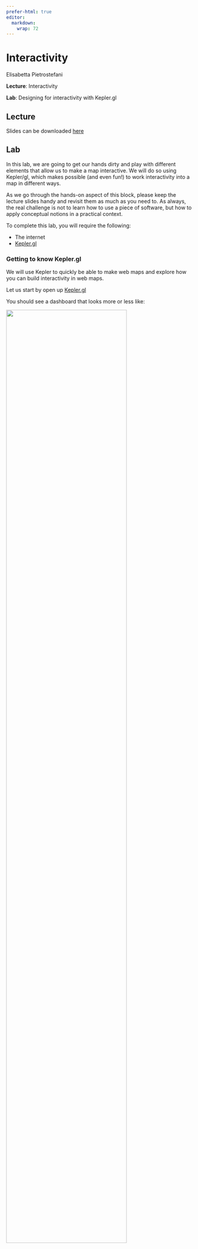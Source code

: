 ```yaml
---
prefer-html: true
editor: 
  markdown: 
    wrap: 72
---
```


# Interactivity

Elisabetta Pietrostefani

**Lecture**: Interactivity

**Lab**: Designing for interactivity with Kepler.gl

## Lecture

Slides can be downloaded [here](https://github.com/GDSL-UL/wma/raw/main/pdf/lecture_07.pdf)

## Lab

In this lab, we are going to get our hands dirty and play with different elements that allow us to make a map interactive. We will do so using Kepler/gl, which makes possible (and even fun!) to work interactivity into a map in different ways.

As we go through the hands-on aspect of this block, please keep the lecture slides handy and revisit them as much as you need to. As always, the real challenge is not to learn how to use a piece of software, but how to apply conceptual notions in a practical context.

To complete this lab, you will require the following:

-   The internet
-   [Kepler.gl](https://kepler.gl/)

### Getting to know Kepler.gl

We will use Kepler to quickly be able to make web maps and explore how you can build interactivity in web maps.

Let us start by open up [Kepler.gl](https://kepler.gl/)

You should see a dashboard that looks more or less like:

![](./img/kepler1.png){width="80%"}

To start understaning the main features, you can create a "New Map" (either from the dasboard or the "Maps" section, you will be able to find that button), and add the imd2019 dataset we used for Lab 6 (remember, you will find it on the "Shared with you" tab). This will take you to a new page that looks roughly like:

We will use some density data you can download [here](https://github.com/GDSL-UL/wma/raw/main/data/liverpool_density.geojson.zip)

![](./img/kepler_adddata.png){width="80%"}

Once the dataset has been uploaded, it shows under Layers on the left-hand side panel.

![](./img/liverpool_kepler.png){width="80%"}

Explore the Kepler.gl interface.

Let's walk through the basics of Kepler.gl as a (web) GIS:

![](./img/keplerbuttons.png){width="40%"}

-   Basemap: pick your background

-   Main layer: focus on style for now

    -   STYLE: fill colour, outline, radius

    -   POP-UP: Tooltips

    -   LEGEND

There is lots of documentation to help you [here](https://docs.kepler.gl/docs).

### Interactivity

Now let's remember the building blocks of interactivity we have learnt in the lecture. We will demonstrate in bold those that we will work through in the lab:

-   Filtering

    -   **Pan**

    -   **Zoom**

    -   **Subset**

-   Perspective

-   Volume

-   **Tooltips**

-   Split

-   **Animate**

To demonstrate animations, we will use another dataset we have enountered in the past, the CLIWOC ship logs:

[`https://figshare.com/articles/CLIWOC_Slim_and_Routes/11941224`](https://figshare.com/articles/CLIWOC_Slim_and_Routes/11941224)

We will work with individual logs (cliwoc_slim) to create an animation of the logs, for example just showing expeditions between certain date, as in this example of expeditions into the Caribbean.

![](./img/animate.png){width="80%" height="80%"}

**Date Prep**

First we need the data in a geojson format and to make sure that the time variable is in the correct date-time format. For this we will need to rely on QGIS or R.

In QGIS there are two steps:

1.  Import the cliwoc_slim.geopackage as save as geojson

![](./img/save_geojson.png){width="80%"}

2.  Change the date variable to a date and time variable. If you don't do this, kepler.gl won't recognize it as a date.

![](./img/date_format.png){width="80%"}

**Back to Kepler.gl**

-   Once this is done you can import that data to Kepler.gl.
-   Inspect the data, focusing on the columns (attributes).

![](./img/data_kepler.png){width="80%"}

-   Create a filter by date (or additional filters).

![](./img/filter_kepler.png){width="40%"}

Notice the time slider showing on the lower right corner.

![](./img/interact_kepler.png){width="80%"}

**Exercise**

Now we know the mechanics of interactivity in Kepler.gl, let's show off! Pick whichever you want first, and have a go at the following maps:

1.  An animation of global trade over time A map that lets you pick a given country and display its main routes

2.  A map that lets you identify the vesel ID (id), date, and country of ships around Cape Town

3.  A choropleth where you can select routes by their length in days

4.  An animation of each route in the region around Jakarta

5.  A map that allows you to select a single route, zoom into its origin, and then pan throughout the route

Once completed, select the one you like best, and post it on Teams.

**Presentation**

-   You will then have 30 seconds to present your favorite map and hit the following points:

-   What the map shows What interactivity element(s) you have used One thing you think is really effective about it

-   Remember, 30 seconds. Short and sweet. Make them count!

## References

-   Tamara Munzner's ["Visualization Analysis & Design"](https://www.cs.ubc.ca/~tmm/vadbook/). This lecture draws mostly on Chapter 1 (What's Vis, and Why Do It?).
-   Andy Kirk's ["Data Visualisation: a Handbook for Data Driven Design"](https://www.visualisingdata.com/book/).
-   [Mapbox's Guide to Map Design](https://www.mapbox.com/designers).
-   [Geo Temporal data visualisation](https://www.allthatgeo.com/tutorials-animated-geo-temporal-data-visualisation-kepler-gl/)

